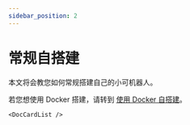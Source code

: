 ```yaml
---
sidebar_position: 2
---
```



# 常规自搭建

本文将会教您如何常规搭建自己的小可机器人。

若您想使用 Docker 搭建，请转到 [使用 Docker 自搭建](/docs/development/deploy/deploy_docker)。

```mdx-code-block
<DocCardList />
```
